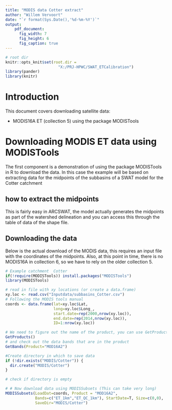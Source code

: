 ```yaml
---
title: "MODIS data Cotter extract"
author: "Willem Vervoort"
date: "`r format(Sys.Date(),'%d-%m-%Y')`"
output: 
    pdf_document:
      fig_width: 7
      fig_height: 6
      fig_caption: true
---
```


```r
# root dir
knitr::opts_knit$set(root.dir = 
                       "X:/PRJ-HPWC/SWAT_ETCalibration")
library(pander)
library(knitr)
```

# Introduction
This document covers downloading satellite data:

* MODIS16A ET (collection 5) using the package MODISTools

# Downloading MODIS ET data using MODISTools
The first component is a demonstration of using the package MODISTools in R to download the data. In this case the example will be based on extracting data for the midpoints of the subbasins of a SWAT model for the Cotter catchment

## how to extract the midpoints  
This is fairly easy in ARCSWAT, the model actually generates the midpoints as part of the watershed delineation and you can access this through the table of data of the shape file.

## Downloading the data
Below is the actual download of the MODIS data, this requires an input file with the coordinates of the midpoints. Also, at this point in time, there is no MODIS16A in collection 6, so we have to rely on the older collection 5.

```r
# Example catchment  Cotter
if(!require(MODISTools)) install.packages("MODISTools")
library(MODISTools)

# read in file with xy locations (or create a data.frame)
xy.loc <- read.csv("Inputdata/subbasins_Cotter.csv")
# Following the MODIS tools manual
coords <- data.frame(lat=xy.loc$Lat, 
                     long=xy.loc$Long_,
                     start.date=rep(2000,nrow(xy.loc)), 
                     end.date=rep(2014,nrow(xy.loc)), 
                     ID=1:nrow(xy.loc))

# We need to figure out the name of the product, you can use GetProducts()
GetProducts()
# and check out the data bands that are in the product
GetBands(Product="MOD16A2")

#Create directory in which to save data
if (!dir.exists("MODIS/Cotter")) {
  dir.create("MODIS/Cotter")
}

# check if directory is empty

# # Now download data using MODISSubsets (This can take very long)
MODISSubsets(LoadDat=coords, Product = "MOD16A2",
             Bands=c("ET_1km","ET_QC_1km"), StartDate=T, Size=c(0,0),
             SaveDir="MODIS/Cotter")
```

